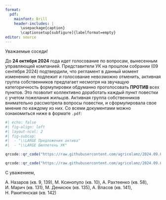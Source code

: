 ```yaml
---
format: 
  pdf:
    mainfont: Brill
    header-includes: |
       \usepackage{caption}
       \captionsetup[subfigure]{labelformat=empty}
editor: source
---
```


\thispagestyle{empty}

\LARGE

Уважаемые соседи!

\vfill

До **24 октября 2024** года идет голосование по вопросам, вынесенным управляющей компанией. Представители УК на прошлом собрании (09 сентября 2024) подтвердили, что регламент в данный момент изменению не подлежит и голосование невозможно отменить, активная группа собственников предлагает несмотря на звучащую категоричность формулировки обдуманно проголосовать **ПРОТИВ** всех пунктов. Это позволит коллективно доработать каждый пункт повестки с учетом пожелания жильцов. Активная группа собственников внимательно рассмотрела вопросы повестки, и сформулировала свое мнение по каждому из них. Со всеми документами можно ознакомиться ниже в формате `.pdf`:

\vfill

```r
#| echo: false
#| fig-align: left
#| layout-ncol: 2
#| fig-subcap: 
#|  - "\\LARGE Предложения актива"
#|  - "\\LARGE Бюллетень УК"

qrcode::qr_code("https://raw.githubusercontent.com/agricolamz/2024.09.09_info_donskoy/refs/heads/main/2024.09.16_recommendation.PDF", ecl = "L") |> plot()

qrcode::qr_code("https://raw.githubusercontent.com/agricolamz/2024.09.09_info_donskoy/refs/heads/main/2024.09.09_ballot_paper.PDF", ecl = "L") |> plot()
```

\vfill

С уважением,

А. Назаров (кв. 9, 139), М. Ксинопуло (кв. 10), А. Рахтеенко (кв. 58), И. Марич (кв. 131), М. Денисюк (кв. 135), А. Власов (кв. 141), Н. Ракитянская (кв. 142)

